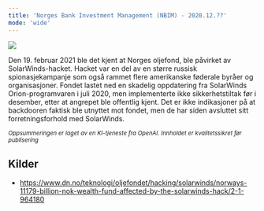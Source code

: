 ```yaml
---
title: 'Norges Bank Investment Management (NBIM) - 2020.12.??'
mode: 'wide'
---
```


<Frame>
<img src="/images/nbim.png" />
</Frame>

Den 19. februar 2021 ble det kjent at Norges oljefond, ble påvirket av SolarWinds-hacket. Hacket var en del av en større russisk spionasjekampanje som også rammet flere amerikanske føderale byråer og organisasjoner. Fondet lastet ned en skadelig oppdatering fra SolarWinds Orion-programvaren i juli 2020, men implementerte ikke sikkerhetstiltak før i desember, etter at angrepet ble offentlig kjent. Det er ikke indikasjoner på at backdooren faktisk ble utnyttet mot fondet, men de har siden avsluttet sitt forretningsforhold med SolarWinds.

<sup><i>Oppsummeringen er laget av en KI-tjeneste fra OpenAI. Innholdet er kvalitetssikret før publisering</i></sup>

## Kilder
- https://www.dn.no/teknologi/oljefondet/hacking/solarwinds/norways-11179-billion-nok-wealth-fund-affected-by-the-solarwinds-hack/2-1-964180
